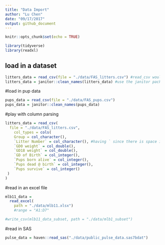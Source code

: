 ```yaml
---
title: "Data Import"
author: "Lu Chen"
date: "09/17/2017"
output: github_document
---
```


```r
knitr::opts_chunk$set(echo = TRUE)

library(tidyverse)
library(readxl)
```

## load in a dataset

```r
litters_data = read_csv(file = "./data/FAS_litters.csv") #read_csv would guess the type of your coloumn
litters_data = janitor::clean_names(litters_data) #use the janitor package to clean up the single quotation mark and Upper case in the variable names
```

#load in pup data

```r
pups_data = read_csv(file = "./data/FAS_pups.csv")
pups_data = janitor::clean_names(pups_data)
```

#play with column parsing

```r
litters_data = read_csv(
  file = "./data/FAS_litters.csv",
    col_types = cols(
    Group = col_character(),
    `Litter Number` = col_character(), #having ` since there is space in the column name
    `GD0 weight` = col_double(),
    `GD18 weight` = col_double(),
    `GD of Birth` = col_integer(),
    `Pups born alive` = col_integer(),
    `Pups dead @ birth` = col_integer(),
    `Pups survive` = col_integer()
 )
)
```

#read in an excel file

```r
mlb11_data = 
  read_excel(
    path = "./data/mlb11.xlsx")
    #range = "A1:D7"

#write_csv(mlb11_data_subset, path = "./data/mlb1_subset")
```
#read in SAS
```r
pulse_data = haven::read_sas("./data/public_pulse_data.sas7bdat")

```

